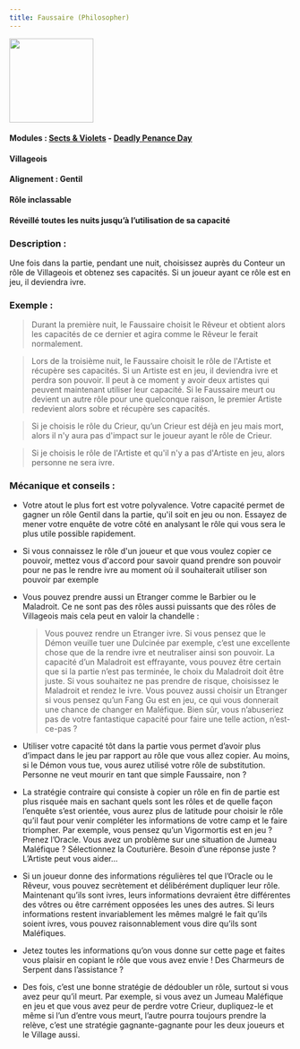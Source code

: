 ```yaml
---
title: Faussaire (Philosopher)
---
```


<img src='/wiki/img/blood-on-the-clocktower/roles/faussaire.png' height='150' />

#### Modules : [Sects & Violets](../modules/sects-and-violets) - [Deadly Penance Day](../modules/deadly-penance-day)
#### Villageois
#### Alignement : Gentil 
#### Rôle inclassable
#### Réveillé toutes les nuits jusqu’à l’utilisation de sa capacité

### Description :
Une fois dans la partie, pendant une nuit, choisissez auprès du Conteur un rôle de Villageois et obtenez ses capacités. Si un joueur ayant ce rôle est en jeu, il deviendra ivre.

### Exemple : 

> Durant la première nuit, le Faussaire choisit le Rêveur et obtient alors les capacités de ce dernier et agira comme le Rêveur le ferait normalement.     

> Lors de la troisième nuit, le Faussaire choisit le rôle de l'Artiste et récupère ses capacités. Si un Artiste est en jeu, il deviendra ivre et perdra son pouvoir. Il peut à ce moment y avoir deux artistes qui peuvent maintenant utiliser leur capacité.
Si le Faussaire meurt ou devient un autre rôle pour une quelconque raison, le premier Artiste redevient alors sobre et récupère ses capacités.  

> Si je choisis le rôle du Crieur, qu’un Crieur est déjà en jeu mais mort, alors il n'y aura pas d'impact sur le joueur ayant le rôle de Crieur.

> Si je choisis le rôle de l'Artiste et qu'il n'y a pas d'Artiste en jeu, alors personne ne sera ivre.


### Mécanique et conseils :

- Votre atout le plus fort est votre polyvalence. Votre capacité permet de gagner un rôle Gentil dans la partie, qu'il soit en jeu ou non. Essayez de mener votre enquête de votre côté en analysant le rôle qui vous sera le plus utile possible rapidement.

- Si vous connaissez le rôle d'un joueur et que vous voulez copier ce pouvoir, mettez vous d'accord pour savoir quand prendre son pouvoir pour ne pas le rendre ivre au moment où il souhaiterait utiliser son pouvoir par exemple

- Vous pouvez prendre aussi un Etranger comme le Barbier ou le Maladroit. Ce ne sont pas des rôles aussi puissants que des rôles de Villageois mais cela peut en valoir la chandelle : 

	> Vous pouvez rendre un Etranger ivre. Si vous pensez que le Démon veuille tuer une Dulcinée par exemple, c’est une excellente chose que de la rendre ivre et neutraliser ainsi son pouvoir.
  > La capacité d’un Maladroit est effrayante, vous pouvez être certain que si la partie n’est pas terminée, le choix du Maladroit doit être juste. Si vous souhaitez ne pas prendre de risque, choisissez le Maladroit et rendez le ivre.
	> Vous pouvez aussi choisir un Etranger si vous pensez qu’un Fang Gu est en jeu, ce qui vous donnerait une chance de changer en Maléfique. Bien sûr, vous n’abuseriez pas de votre fantastique capacité pour faire une telle action, n’est-ce-pas ?

- Utiliser votre capacité tôt dans la partie vous permet d’avoir plus d’impact dans le jeu par rapport au rôle que vous allez copier. Au moins, si le Démon vous tue, vous aurez utilisé votre  rôle de substitution. Personne ne veut mourir en tant que simple Faussaire, non ?

- La stratégie contraire qui consiste à copier un rôle en fin de partie est plus risquée mais en sachant quels sont les rôles et de quelle façon l’enquête s’est orientée, vous aurez plus de latitude pour choisir le rôle qu’il faut pour venir compléter les informations de votre camp et le faire triompher.
Par exemple, vous pensez qu’un Vigormortis est en jeu ? Prenez l’Oracle. Vous avez un problème sur une situation de Jumeau Maléfique ? Sélectionnez la Couturière. Besoin d’une réponse juste ? L’Artiste peut vous aider…

- Si un joueur donne des informations régulières tel que l’Oracle ou le Rêveur, vous pouvez secrètement et délibérément dupliquer leur rôle. Maintenant qu’ils sont ivres, leurs informations devraient être différentes des vôtres ou être carrément opposées les unes des autres. Si leurs informations restent invariablement les mêmes malgré le fait qu’ils soient ivres, vous pouvez raisonnablement vous dire qu’ils sont Maléfiques.

- Jetez toutes les informations qu’on vous donne sur cette page et faites vous plaisir en copiant le rôle que vous avez envie ! Des Charmeurs de Serpent dans l’assistance ?

- Des fois, c’est une bonne stratégie de dédoubler un rôle, surtout si vous avez peur qu’il meurt. Par exemple, si vous avez un Jumeau Maléfique en jeu et que vous avez peur de perdre votre Crieur, dupliquez-le et même si l’un d’entre vous meurt, l’autre pourra toujours prendre la relève, c’est une stratégie gagnante-gagnante pour les deux joueurs et le Village aussi.    
